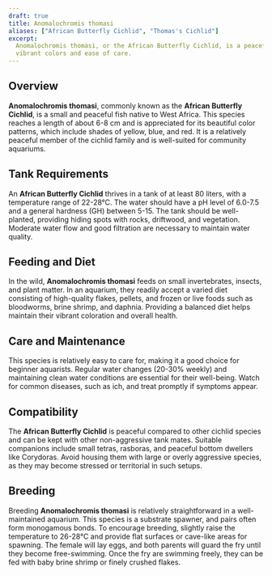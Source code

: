 ```yaml
---
draft: true
title: Anomalochromis thomasi
aliases: ["African Butterfly Cichlid", "Thomas's Cichlid"]
excerpt:
  Anomalochromis thomasi, or the African Butterfly Cichlid, is a peaceful and small cichlid species known for its
  vibrant colors and ease of care.
---
```


## Overview

**Anomalochromis thomasi**, commonly known as the **African Butterfly Cichlid**, is a small and peaceful fish native to
West Africa. This species reaches a length of about 6-8 cm and is appreciated for its beautiful color patterns, which
include shades of yellow, blue, and red. It is a relatively peaceful member of the cichlid family and is well-suited for
community aquariums.

## Tank Requirements

An **African Butterfly Cichlid** thrives in a tank of at least 80 liters, with a temperature range of 22-28°C. The water
should have a pH level of 6.0-7.5 and a general hardness (GH) between 5-15. The tank should be well-planted, providing
hiding spots with rocks, driftwood, and vegetation. Moderate water flow and good filtration are necessary to maintain
water quality.

## Feeding and Diet

In the wild, **Anomalochromis thomasi** feeds on small invertebrates, insects, and plant matter. In an aquarium, they
readily accept a varied diet consisting of high-quality flakes, pellets, and frozen or live foods such as bloodworms,
brine shrimp, and daphnia. Providing a balanced diet helps maintain their vibrant coloration and overall health.

## Care and Maintenance

This species is relatively easy to care for, making it a good choice for beginner aquarists. Regular water changes
(20-30% weekly) and maintaining clean water conditions are essential for their well-being. Watch for common diseases,
such as ich, and treat promptly if symptoms appear.

## Compatibility

The **African Butterfly Cichlid** is peaceful compared to other cichlid species and can be kept with other
non-aggressive tank mates. Suitable companions include small tetras, rasboras, and peaceful bottom dwellers like
Corydoras. Avoid housing them with large or overly aggressive species, as they may become stressed or territorial in
such setups.

## Breeding

Breeding **Anomalochromis thomasi** is relatively straightforward in a well-maintained aquarium. This species is a
substrate spawner, and pairs often form monogamous bonds. To encourage breeding, slightly raise the temperature to
26-28°C and provide flat surfaces or cave-like areas for spawning. The female will lay eggs, and both parents will guard
the fry until they become free-swimming. Once the fry are swimming freely, they can be fed with baby brine shrimp or
finely crushed flakes.

